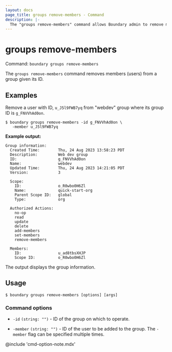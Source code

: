 ```yaml
---
layout: docs
page_title: groups remove-members - Command
description: |-
  The "groups remove-members" command allows Boundary admin to remove members (users) from a group given its ID..
---
```


# groups remove-members

Command: `boundary groups remove-members`

The `groups remove-members` command removes members (users) from a group given
its ID.

## Examples

Remove a user with ID, `u_J5l9FWB7yq` from "webdev" group where its group ID is
`g_FNVVhAd0on`.

```shell-session
$ boundary groups remove-members -id g_FNVVhAd0on \
   -member u_J5l9FWB7yq
```

**Example output:**

<CodeBlockConfig hideClipboard>

```plaintext
Group information:
  Created Time:        Thu, 24 Aug 2023 13:58:23 PDT
  Description:         Web dev group
  ID:                  g_FNVVhAd0on
  Name:                webdev
  Updated Time:        Thu, 24 Aug 2023 14:21:05 PDT
  Version:             3

  Scope:
    ID:                o_R0wbo0H6Zl
    Name:              quick-start-org
    Parent Scope ID:   global
    Type:              org

  Authorized Actions:
    no-op
    read
    update
    delete
    add-members
    set-members
    remove-members

  Members:
    ID:                u_ad8tbsXHJP
    Scope ID:          o_R0wbo0H6Zl
```

</CodeBlockConfig>

The output displays the group information.

## Usage

<CodeBlockConfig hideClipboard>

```shell-session
$ boundary groups remove-members [options] [args]
```

</CodeBlockConfig>

### Command options

- `-id` `(string: "")` - ID of the group on which to operate.

- `-member` `(string: "")` - ID of the user to be added to the group. The
  `-member` flag can be specified multiple times.

@include 'cmd-option-note.mdx'
